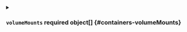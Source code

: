 

<PartialName />


<PartialImage />


<PartialCommand />


<PartialArgs />


<PartialStdin />


<PartialTty />


<PartialEnv />


<PartialEnvFrom />



<details className="config-field" data-expandable="true">
<summary>

### `volumeMounts` <span class="config-field-required" data-required="false">required</span> <span class="config-field-type">object[]</span> <span class="config-field-default"></span> <span class="config-field-enum"></span> {#containers-volumeMounts}



</summary>

<PartialVolumeMounts />


</details>


<PartialResources />


<PartialLivenessProbe />


<PartialReadinessProbe />


<PartialStartupProbe />


<PartialSecurityContext />


<PartialLifecycle />


<PartialVolumeDevices />


<PartialImagePullPolicy />


<PartialWorkingDir />


<PartialStdinOnce />


<PartialTerminationMessagePath />


<PartialTerminationMessagePolicy />
